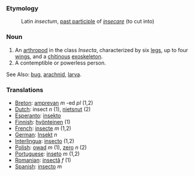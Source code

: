 ===Etymology===

:Latin ''insectum'', [[past participle]] of ''[[insecare]]'' (to cut into)

===Noun===

#An [[arthropod]] in the class ''Insecta'', characterized by six [[leg]]s, up to four [[wing]]s, and a [[chitin]]ous [[exoskeleton]].
#A contemptible or powerless person.

See Also: [[bug]], [[arachnid]], [[larva]].

===Translations===
*[[Breton]]: [[amprevan]] ''m'' -ed ''pl'' (1,2)
*[[Dutch]]: insect ''n'' (1), [[nietsnut]] (2)
*[[Esperanto]]: [[insekto]]
*[[Finnish]]: [[hyönteinen]] (1)
*[[French]]: [[insecte]] ''m'' (1,2)
*[[German]]: [[Insekt]] ''n''
*[[Interlingua]]: [[insecto]] (1,2)
*[[Polish]]: [[owad]] ''m'' (1), [[zero]] ''n'' (2)
*[[Portuguese]]: [[inseto]] ''m'' (1,2)
*[[Romanian]]: [[insectă]] ''f'' (1)
*[[Spanish]]: [[insecto]] ''m''